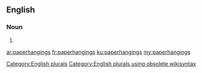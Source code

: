 ==English==

===Noun===
{{head|en}}

# {{plural of|paperhanging}}

[[Category:English plurals]][[Category:English plurals using obsolete wikisyntax]]

[[ar:paperhangings]]
[[fr:paperhangings]]
[[ku:paperhangings]]
[[my:paperhangings]]